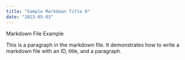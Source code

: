 ```yaml
---
title: "Sample Markdown Title 8"
date: "2023-05-03"
---
```


Markdown File Example

This is a paragraph in the markdown file. It demonstrates how to write a markdown file with an ID, title, and a paragraph.

